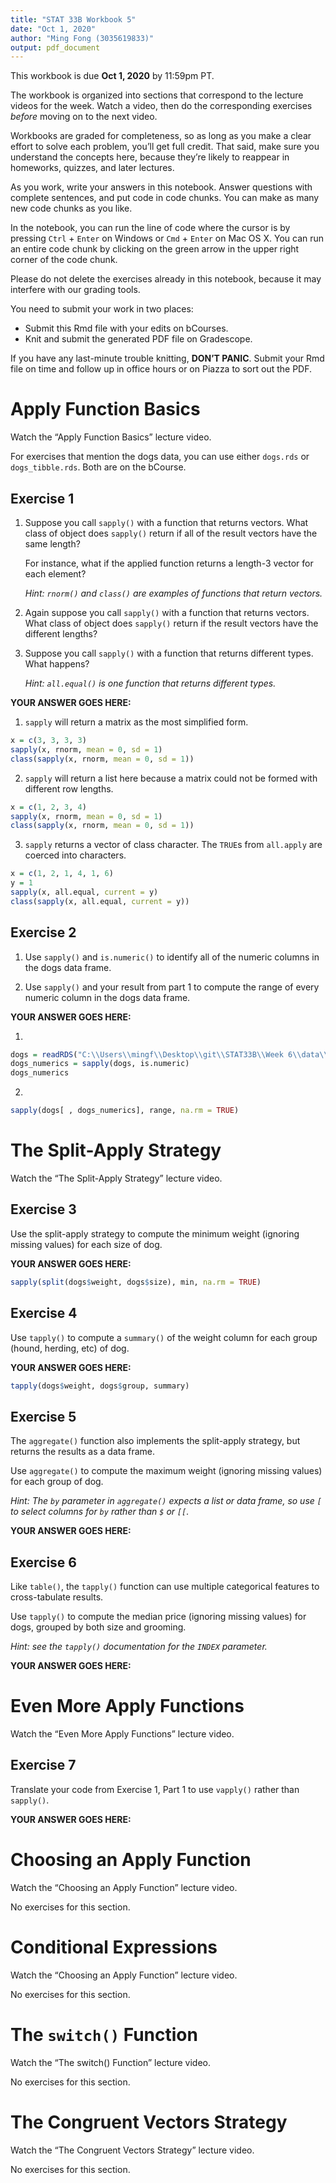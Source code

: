 ```yaml
---
title: "STAT 33B Workbook 5"
date: "Oct 1, 2020"
author: "Ming Fong (3035619833)"
output: pdf_document
---
```


This workbook is due __Oct 1, 2020__ by 11:59pm PT.

The workbook is organized into sections that correspond to the lecture videos
for the week. Watch a video, then do the corresponding exercises _before_
moving on to the next video.

Workbooks are graded for completeness, so as long as you make a clear effort to
solve each problem, you'll get full credit. That said, make sure you understand
the concepts here, because they're likely to reappear in homeworks, quizzes,
and later lectures.

As you work, write your answers in this notebook. Answer questions with
complete sentences, and put code in code chunks. You can make as many new code
chunks as you like.

In the notebook, you can run the line of code where the cursor is by pressing
`Ctrl` + `Enter` on Windows or `Cmd` + `Enter` on Mac OS X. You can run an
entire code chunk by clicking on the green arrow in the upper right corner of
the code chunk. 

Please do not delete the exercises already in this notebook, because it may
interfere with our grading tools.

You need to submit your work in two places:

* Submit this Rmd file with your edits on bCourses.
* Knit and submit the generated PDF file on Gradescope.

If you have any last-minute trouble knitting, **DON'T PANIC**. Submit your Rmd
file on time and follow up in office hours or on Piazza to sort out the PDF.



Apply Function Basics
=====================

Watch the "Apply Function Basics" lecture video.

For exercises that mention the dogs data, you can use either `dogs.rds` or
`dogs_tibble.rds`. Both are on the bCourse.

## Exercise 1

1. Suppose you call `sapply()` with a function that returns vectors. What class
   of object does `sapply()` return if all of the result vectors have the same
   length?

   For instance, what if the applied function returns a length-3 vector for
   each element?

   _Hint: `rnorm()` and `class()` are examples of functions that return
   vectors._

2. Again suppose you call `sapply()` with a function that returns vectors. What
   class of object does `sapply()` return if the result vectors have the
   different lengths?

3. Suppose you call `sapply()` with a function that returns different types.
   What happens?

   _Hint: `all.equal()` is one function that returns different types._

**YOUR ANSWER GOES HERE:**

1. `sapply` will return a matrix as the most simplified form.
```r
x = c(3, 3, 3, 3)
sapply(x, rnorm, mean = 0, sd = 1)
class(sapply(x, rnorm, mean = 0, sd = 1))
```

2. `sapply` will return a list here because a matrix could not be formed with different row lengths.
```r
x = c(1, 2, 3, 4)
sapply(x, rnorm, mean = 0, sd = 1)
class(sapply(x, rnorm, mean = 0, sd = 1))
```

3. `sapply` returns a vector of class character. The `TRUE`s from `all.apply` are coerced into characters.
```r
x = c(1, 2, 1, 4, 1, 6)
y = 1
sapply(x, all.equal, current = y)
class(sapply(x, all.equal, current = y))
```

## Exercise 2

1. Use `sapply()` and `is.numeric()` to identify all of the numeric columns in
   the dogs data frame.

2. Use `sapply()` and your result from part 1 to compute the range of every
   numeric column in the dogs data frame.

**YOUR ANSWER GOES HERE:**

1. 
```r
dogs = readRDS("C:\\Users\\mingf\\Desktop\\git\\STAT33B\\Week 6\\data\\dogs.rds")
dogs_numerics = sapply(dogs, is.numeric)
dogs_numerics
```

2. 
```r
sapply(dogs[ , dogs_numerics], range, na.rm = TRUE)
```

The Split-Apply Strategy
========================

Watch the "The Split-Apply Strategy" lecture video.

## Exercise 3

Use the split-apply strategy to compute the minimum weight (ignoring missing
values) for each size of dog.

**YOUR ANSWER GOES HERE:**

```r
sapply(split(dogs$weight, dogs$size), min, na.rm = TRUE)
```

## Exercise 4

Use `tapply()` to compute a `summary()` of the weight column for each group
(hound, herding, etc) of dog.

**YOUR ANSWER GOES HERE:**

```r
tapply(dogs$weight, dogs$group, summary)
```

## Exercise 5

The `aggregate()` function also implements the split-apply strategy, but
returns the results as a data frame.

Use `aggregate()` to compute the maximum weight (ignoring missing values) for
each group of dog.

_Hint: The `by` parameter in `aggregate()` expects a list or data frame, so use
`[` to select columns for `by` rather than `$` or `[[`._

**YOUR ANSWER GOES HERE:**


## Exercise 6

Like `table()`, the `tapply()` function can use multiple categorical features
to cross-tabulate results.

Use `tapply()` to compute the median price (ignoring missing values) for dogs,
grouped by both size and grooming.

_Hint: see the `tapply()` documentation for the `INDEX` parameter._

**YOUR ANSWER GOES HERE:**


Even More Apply Functions
=========================

Watch the "Even More Apply Functions" lecture video.

## Exercise 7

Translate your code from Exercise 1, Part 1 to use `vapply()` rather than
`sapply()`.

**YOUR ANSWER GOES HERE:**



Choosing an Apply Function
==========================

Watch the "Choosing an Apply Function" lecture video.

No exercises for this section.



Conditional Expressions
=======================

Watch the "Choosing an Apply Function" lecture video.

No exercises for this section.



The `switch()` Function
=====================

Watch the "The switch() Function" lecture video.

No exercises for this section.


The Congruent Vectors Strategy
==============================

Watch the "The Congruent Vectors Strategy" lecture video.

No exercises for this section.

